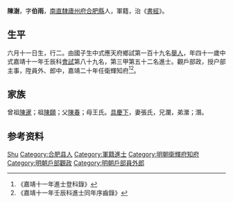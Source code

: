 {{Otheruses|other=名为陈澍的其他人物|陈澍}}
{{明清人物信息框
| 姓名 = 陳澍
| 原名 =
| 圖片名稱= 
| 圖片大小 =
| 圖片說明 = 
| 最高職務 =
| 國家 = 大明 
| 爵位 =
| 籍貫 = [[南直隸|南直隸]][[廬州府|廬州府]][[合肥縣|合肥縣]]
| 族裔 = 
| 旗籍 = 
| 字號 = 
| 諡號 =
| 出生日期 = 六月十一日
| 出生地點 =
| 逝世日期 = 
| 逝世地點 =
| 墓葬 =
| 配偶 = 張氏
| 親屬 = 曾祖[[陳暹|陳暹]]，祖[[陳頥|陳頥]]，父[[陳春|陳春]]，母王氏
| 出身 =
* 嘉靖元年壬午科舉人
* 嘉靖十一年壬辰科進士
| 經歷 =
| 著作 = 
}}
'''陳澍'''{{BD|1492年||？年||}}，字'''伯雨'''，[[南直隸|南直隸]][[廬州府|廬州府]][[合肥縣|合肥縣]]人，軍籍，治《[[書經|書經]]》。

== 生平 ==
六月十一日生，行二。由國子生中式應天府鄉試第一百十九名[[舉人|舉人]]，年四十一歲中式嘉靖十一年壬辰科[[會試|會試]]第八十九名，第三甲第五十二名進士。觀戶部政，授户部主事，陞員外、郎中，嘉靖二十年任衛輝知府<ref>《嘉靖十一年進士登科錄》</ref><ref>《嘉靖十一年壬辰科進士同年序齒錄》</ref>。

== 家族 ==
曾祖[[陳暹|陳暹]]；祖[[陳頥|陳頥]]；父[[陳春|陳春]]；母王氏。[[具慶下|具慶下]]，妻張氏，兄瀾，弟瀠；潛。

== 参考资料 ==
{{reflist}}

{{start box}}
{{s-off}}
{{s-before|[[歐思誠|歐思誠]]<br>}}
{{s-title|明朝卫辉府知府|1541年-1543年}}
{{s-after|[[劉注東|劉注東]]<br>}}
{{end box}}

{{嘉靖十一年壬辰科殿试金榜}}

{{Authority control}}

{{DEFAULTSORT:Chen陈}}
[[Category:陈姓|Shu]]
[[Category:合肥县人|Category:合肥县人]]
[[Category:軍籍進士|Category:軍籍進士]]
[[Category:明朝衛輝府知府|Category:明朝衛輝府知府]]
[[Category:明朝戶部觀政|Category:明朝戶部觀政]]
[[Category:明朝戶部員外郎|Category:明朝戶部員外郎]]


{{明朝官员小作品}}